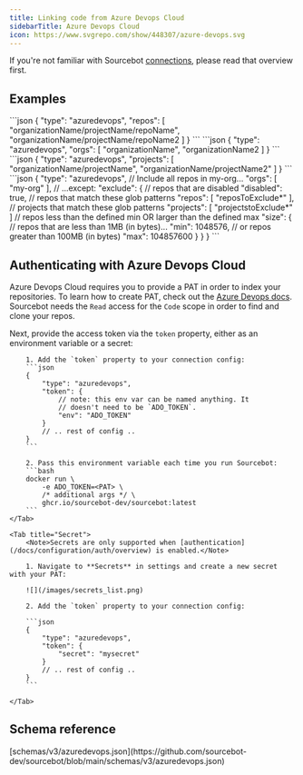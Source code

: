 ```yaml
---
title: Linking code from Azure Devops Cloud
sidebarTitle: Azure Devops Cloud
icon: https://www.svgrepo.com/show/448307/azure-devops.svg
---
```



If you're not familiar with Sourcebot [connections](/docs/connections/overview), please read that overview first.

## Examples

<AccordionGroup>
    <Accordion title="Sync individual repos">
        ```json
        {
            "type": "azuredevops",
            "repos": [
                "organizationName/projectName/repoName",
                "organizationName/projectName/repoName2
            ]
        }
        ```
    </Accordion>
    <Accordion title="Sync all repos in a organization">
        ```json
        {
            "type": "azuredevops",
            "orgs": [
                "organizationName",
                "organizationName2
            ]
        }
        ```
    </Accordion>
    <Accordion title="Sync all repos in a project">
        ```json
        {
            "type": "azuredevops",
            "projects": [
                "organizationName/projectName",
                "organizationName/projectName2"
            ]
        }
        ```
    </Accordion>
    <Accordion title="Exclude repos from syncing">
        ```json
        {
            "type": "azuredevops",
            // Include all repos in my-org...
            "orgs": [
                "my-org"
            ],
            // ...except:
            "exclude": {
                // repos that are disabled 
                "disabled": true,
                // repos that match these glob patterns
                "repos": [
                    "reposToExclude*"
                ],
                // projects that match these glob patterns
                "projects": [
                    "projectstoExclude*"
                ]
                // repos less than the defined min OR larger than the defined max
                "size": {
                    // repos that are less than 1MB (in bytes)...
                    "min": 1048576,
                    // or repos greater than 100MB (in bytes)
                    "max": 104857600 
                }
            }
        }
        ```
    </Accordion>
</AccordionGroup>

## Authenticating with Azure Devops Cloud

Azure Devops Cloud requires you to provide a PAT in order to index your repositories. To learn how to create PAT, check out the [Azure Devops docs](https://learn.microsoft.com/en-us/azure/devops/organizations/accounts/use-personal-access-tokens-to-authenticate?view=azure-devops&tabs=Windows).
Sourcebot needs the `Read` access for the `Code` scope in order to find and clone your repos.

Next, provide the access token via the `token` property, either as an environment variable or a secret:

<Tabs>
    <Tab title="Environment Variable">

        1. Add the `token` property to your connection config:
        ```json
        {
            "type": "azuredevops",
            "token": {
                // note: this env var can be named anything. It
                // doesn't need to be `ADO_TOKEN`.
                "env": "ADO_TOKEN"
            }
            // .. rest of config ..
        }
        ```

        2. Pass this environment variable each time you run Sourcebot:
        ```bash
        docker run \
            -e ADO_TOKEN=<PAT> \
            /* additional args */ \
            ghcr.io/sourcebot-dev/sourcebot:latest
        ```
    </Tab>

    <Tab title="Secret">
        <Note>Secrets are only supported when [authentication](/docs/configuration/auth/overview) is enabled.</Note>

        1. Navigate to **Secrets** in settings and create a new secret with your PAT:

        ![](/images/secrets_list.png)

        2. Add the `token` property to your connection config:

        ```json
        {
            "type": "azuredevops",
            "token": {
                "secret": "mysecret"
            }
            // .. rest of config ..
        }
        ```

    </Tab>
</Tabs>

## Schema reference

<Accordion title="Reference">
[schemas/v3/azuredevops.json](https://github.com/sourcebot-dev/sourcebot/blob/main/schemas/v3/azuredevops.json)

<AzureDevopsSchema />

</Accordion>